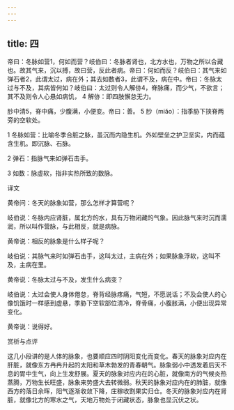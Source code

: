 ```yaml
---
---
---
```

title: 四
---




帝曰：冬脉如营1，何如而营？岐伯曰：冬脉者肾也，北方水也，万物之所以合藏也。故其气来，沉以搏，故曰营，反此者病。帝曰：何如而反？岐伯曰：其气来如弹石者2，此谓太过，病在外；其去如数者3，此谓不及，病在中。帝曰：冬脉太过与不及，其病皆何如？岐伯曰：太过则令人解㑊4，脊脉痛，而少气，不欲言；其不及则令人心悬如病饥， 4 解㑊：即四肢懈怠无力。

䏚中清5，脊中痛，少腹满，小便变。帝曰：善。 5 䏚（miǎo）：指季胁下挟脊两旁的空软处。

1 冬脉如营：比喻冬季合脏之脉，虽沉而内隐生机。外如壁垒之护卫坚实，内而蕴含生机。即沉脉、石脉。

2 弹石：指脉气来如弹石击手。

3 如数：脉虚软，指非实热所致的数脉。

译文

黄帝问：冬天的脉象如营，那么怎样才算营呢？

岐伯说：冬脉内应肾脏，属北方的水，具有万物闭藏的气象。因此脉气来时沉而濡润，所以叫作营脉，与此相反，就是病脉。

黄帝说：相反的脉象是什么样子呢？

岐伯说：其脉气来时如弹石击手，这叫太过，主病在外；如果脉象浮软，这叫不及，主病在里。

黄帝说：冬脉太过与不及，发生什么病变？

岐伯说：太过会使人身体倦怠，脊背经脉疼痛，气短，不愿说话；不及会使人的心像饥饿时一样感到虚悬，季胁下空软部位清冷，脊骨痛，小腹胀满，小便出现异常变化。

黄帝说：说得好。

赏析与点评

这几小段讲的是人体的脉象，也要顺应四时阴阳变化而变化。春天的脉象对应内在肝脏，就像东方冉冉升起的太阳和草木勃发的青春朝气。脉象弱小中透发着后天不息的胃中生气，向上生发舒展。夏天的脉象对应内在的心脏，就像南方的气候炎热蒸腾，万物生长旺盛，脉象来势盛大去转微弱。秋天的脉象对应内在的肺脏，就像西方的落日余晖，阳气逐渐收敛下降，庄稼收割果实归仓。冬天的脉象对应内在肾脏，就像北方的寒水之气，天地万物处于闭藏状态，脉象也显沉伏之状。